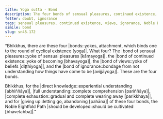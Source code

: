 ```yaml
---
title: Yoga sutta - Bond
description: The four bonds of sensual pleasures, continued existence, views, and ignorance are described in brief. The Noble Eightfold Path is the way to directly knowing, full understanding, complete exhaustion, and giving up of these bonds.
fetter: doubt, ignorance
tags: sensual pleasures, continued existence, views, ignorance, Noble Eightfold Path, directly knowing, full understanding, complete exhaustion, giving up, sn, sn45-56, sn45
simile: bond
slug: sn45.172
---
```


“Bhikkhus, there are these four |bonds::yokes, attachment, which binds one to the round of cyclical existence [yoga]|. What four? The |bond of sensual pleasures::yoke of sensual pleasures [kāmayoga]|, the |bond of continued existence::yoke of becoming [bhavayoga]|, the |bond of views::yoke of beliefs [diṭṭhiyoga]|, and the |bond of ignorance::bondage from not understanding how things have come to be [avijjāyoga]|. These are the four bonds.

Bhikkhus, for the |direct knowledge::experiential understanding [abhiññāya]|, |full understanding::complete comprehension [pariññāya]|, |complete exhaustion::gradual and complete wearing away [parikkhaya]|, and for |giving up::letting go, abandoning [pahāna]| of these four bonds, the Noble Eightfold Path |should be developed::should be cultivated [bhāvetabba]|.”